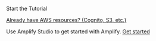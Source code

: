 <br />
<InternalLinkButton href="/start/getting-started/setup">
  <span slot="text">Start the Tutorial</span>
</InternalLinkButton>

[Already have AWS resources? (Cognito, S3, etc.)](/lib/project-setup/use-existing-resources)

Use Amplify Studio to get started with Amplify. [Get started](https://sandbox.amplifyapp.com/getting-started)
